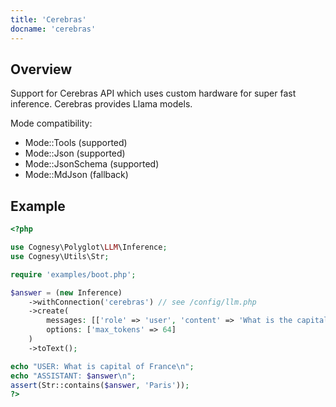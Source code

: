 ```yaml
---
title: 'Cerebras'
docname: 'cerebras'
---
```


## Overview

Support for Cerebras API which uses custom hardware for super fast inference.
Cerebras provides Llama models.

Mode compatibility:
- Mode::Tools (supported)
- Mode::Json (supported)
- Mode::JsonSchema (supported)
- Mode::MdJson (fallback)

## Example

```php
<?php

use Cognesy\Polyglot\LLM\Inference;
use Cognesy\Utils\Str;

require 'examples/boot.php';

$answer = (new Inference)
    ->withConnection('cerebras') // see /config/llm.php
    ->create(
        messages: [['role' => 'user', 'content' => 'What is the capital of France']],
        options: ['max_tokens' => 64]
    )
    ->toText();

echo "USER: What is capital of France\n";
echo "ASSISTANT: $answer\n";
assert(Str::contains($answer, 'Paris'));
?>
```